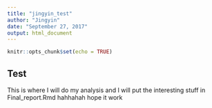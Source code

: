 ```yaml
---
title: "jingyin_test"
author: "Jingyin"
date: "September 27, 2017"
output: html_document
---
```


```r
knitr::opts_chunk$set(echo = TRUE)
```

## Test

This is where I will do my analysis and I will put the interesting stuff in Final_report.Rmd
hahhahah  hope it work